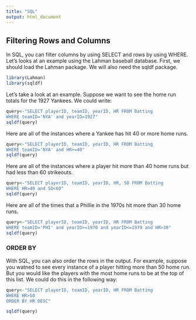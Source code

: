 ---
title: "SQL"
output: html_document
---

## Filtering Rows and Columns

In SQL, you can filter columns by using SELECT and rows by using WHERE. Let's looks at an example using the Lahman baseball database. First, we should load the Lahman package. We will also need the sqldf package.

```{r message=FALSE, warning=FALSE}
library(Lahman)
library(sqldf)
```

Let's take a look at an example. Suppose we want to see the home run totals for the 1927 Yankees. We could write:

```{r}
query<-"SELECT playerID, teamID, yearID, HR FROM Batting
WHERE teamID='NYA' and yearID=1927"
sqldf(query)
```

Here are all of the instances where a Yankee has hit 40 or more home runs.
```{r}
query<-"SELECT playerID, teamID, yearID, HR FROM Batting
WHERE teamID='NYA' and HR>=40"
sqldf(query)
```

Here are all of the instances where a player hit more than 40 home runs but had less than 60 strikeouts.
```{r}
query<-"SELECT playerID, teamID, yearID, HR, SO FROM Batting
WHERE HR>40 and SO<60"
sqldf(query)
```

Here are all of the times that a Phillie in the 1970s hit more than 30 home runs.
```{r}
query<-"SELECT playerID, teamID, yearID, HR FROM Batting
WHERE teamID='PHI' and yearID>=1970 and yearID<=1979 and HR>30"
sqldf(query)
```

### ORDER BY

With SQL, you can also order the rows in the output. For example, suppose you watned to see every instance of a player hitting more than 50 home run. But you would like the players with the most home runs to be at the top of this list. We could do this in the following way:
```{r}
query<-"SELECT playerID, teamID, yearID, HR FROM Batting
WHERE HR>50
ORDER BY HR DESC"

sqldf(query)
```
